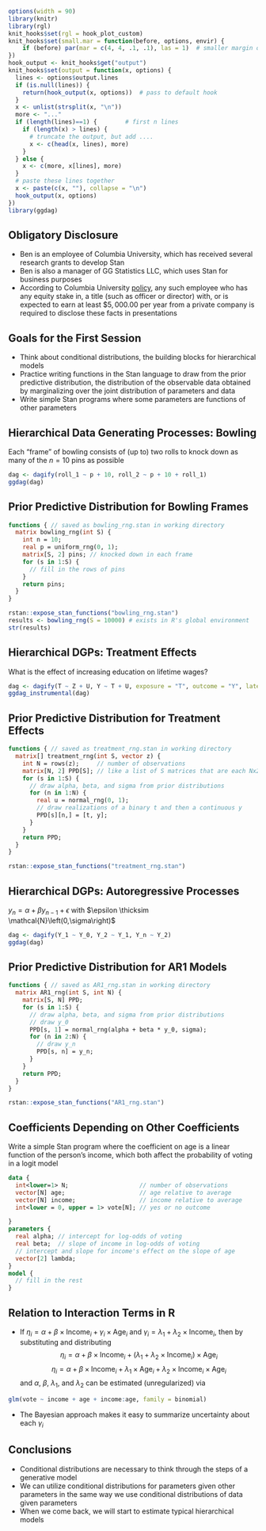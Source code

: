 <style type="text/css">
slides > slide:not(.nobackground):after {
  content: '';
}
</style>

```r
options(width = 90)
library(knitr)
library(rgl)
knit_hooks$set(rgl = hook_plot_custom)
knit_hooks$set(small.mar = function(before, options, envir) {
    if (before) par(mar = c(4, 4, .1, .1), las = 1)  # smaller margin on top and right
})
hook_output <- knit_hooks$get("output")
knit_hooks$set(output = function(x, options) {
  lines <- options$output.lines
  if (is.null(lines)) {
    return(hook_output(x, options))  # pass to default hook
  }
  x <- unlist(strsplit(x, "\n"))
  more <- "..."
  if (length(lines)==1) {        # first n lines
    if (length(x) > lines) {
      # truncate the output, but add ....
      x <- c(head(x, lines), more)
    }
  } else {
    x <- c(more, x[lines], more)
  }
  # paste these lines together
  x <- paste(c(x, ""), collapse = "\n")
  hook_output(x, options)
})
library(ggdag)
```

## Obligatory Disclosure

* Ben is an employee of Columbia University, which has received several research grants to develop Stan
* Ben is also a manager of GG Statistics LLC, which uses Stan for business purposes
* According to Columbia University 
  [policy](https://research.columbia.edu/content/conflict-interest-and-research), any such employee who 
  has any equity stake in, a title (such as officer or director) with, or is expected to earn at least 
  $\$5,000.00$ per year from a private company is required to disclose these facts in presentations

## Goals for the First Session

* Think about conditional distributions, the building blocks for hierarchical models
* Practice writing functions in the Stan language to draw from the prior predictive distribution,
  the distribution of the observable data obtained by marginalizing over the joint
  distribution of parameters and data
* Write simple Stan programs where some parameters are functions of other parameters

## Hierarchical Data Generating Processes: Bowling

Each "frame" of bowling consists of (up to) two rolls to knock down as many of the $n = 10$ pins
as possible

```r
dag <- dagify(roll_1 ~ p + 10, roll_2 ~ p + 10 + roll_1)
ggdag(dag)
```

## Prior Predictive Distribution for Bowling Frames {.build}

```stan
functions { // saved as bowling_rng.stan in working directory
  matrix bowling_rng(int S) {
    int n = 10;
    real p = uniform_rng(0, 1);
    matrix[S, 2] pins; // knocked down in each frame
    for (s in 1:S) {
      // fill in the rows of pins
    }
    return pins;
  }
}
```
```r
rstan::expose_stan_functions("bowling_rng.stan")
results <- bowling_rng(S = 10000) # exists in R's global environment
str(results)
```

## Hierarchical DGPs: Treatment Effects

What is the effect of increasing education on lifetime wages?

```r
dag <- dagify(T ~ Z + U, Y ~ T + U, exposure = "T", outcome = "Y", latent = "U")
ggdag_instrumental(dag)
```

## Prior Predictive Distribution for Treatment Effects {.build}

```stan
functions { // saved as treatment_rng.stan in working directory
  matrix[] treatment_rng(int S, vector z) {
    int N = rows(z);     // number of observations
    matrix[N, 2] PPD[S]; // like a list of S matrices that are each Nx2
    for (s in 1:S) {
      // draw alpha, beta, and sigma from prior distributions
      for (n in 1:N) {
        real u = normal_rng(0, 1);
        // draw realizations of a binary t and then a continuous y
        PPD[s][n,] = [t, y];
      }
    }
    return PPD;
  }
}
```
```r
rstan::expose_stan_functions("treatment_rng.stan")
```

## Hierarchical DGPs: Autoregressive Processes

$y_n = \alpha + \beta y_{n - 1} + \epsilon$ with $\epsilon \thicksim \mathcal{N}\left(0,\sigma\right)$
```r
dag <- dagify(Y_1 ~ Y_0, Y_2 ~ Y_1, Y_n ~ Y_2)
ggdag(dag)
```

## Prior Predictive Distribution for AR1 Models {.build}

```stan
functions { // saved as AR1_rng.stan in working directory
  matrix AR1_rng(int S, int N) {
    matrix[S, N] PPD;
    for (s in 1:S) {
      // draw alpha, beta, and sigma from prior distributions
      // draw y_0
      PPD[s, 1] = normal_rng(alpha + beta * y_0, sigma);
      for (n in 2:N) {
        // draw y_n
        PPD[s, n] = y_n;
      }
    }
    return PPD;
  }
}
```
```r
rstan::expose_stan_functions("AR1_rng.stan")
```

## Coefficients Depending on Other Coefficients

Write a simple Stan program where the coefficient on age is a linear function of the person's income, which both affect the probability of voting in a logit model

```stan
data {
  int<lower=1> N;                    // number of observations
  vector[N] age;                     // age relative to average
  vector[N] income;                  // income relative to average
  int<lower = 0, upper = 1> vote[N]; // yes or no outcome

}
parameters {
  real alpha; // intercept for log-odds of voting
  real beta;  // slope of income in log-odds of voting
  // intercept and slope for income's effect on the slope of age
  vector[2] lambda;
}
model {
  // fill in the rest
}
```

## Relation to Interaction Terms in R {.build}

* If $\eta_{i} = \alpha + \beta\times\text{Income}_{i}+\gamma_i\times\text{Age}_{i}$ and
  $\gamma_i = \lambda_{1}+\lambda_{2}\times\text{Income}_{i}$, then by substituting and distributing
$$\eta_{i} = \alpha + \beta\times\text{Income}_{i}+\left(\lambda_{1}+\lambda_{2}\times\text{Income}_{i}\right)\times\text{Age}_{i}$$
$$\eta_{i} = \alpha + \beta\times\text{Income}_{i}+\lambda_{1}\times\text{Age}_{i}+\lambda_{2}\times\text{Income}_{i}\times\text{Age}_{i}$$
and $\alpha$, $\beta$, $\lambda_{1}$, and $\lambda_{2}$
can be estimated (unregularized) via 
```r
glm(vote ~ income + age + income:age, family = binomial)
```
* The Bayesian approach makes it easy to summarize uncertainty about each $\gamma_i$

## Conclusions

* Conditional distributions are necessary to think through the steps of a generative model
* We can utilize conditional distributions for parameters given other parameters in the same way we
  use conditional distributions of data given parameters
* When we come back, we will start to estimate typical hierarchical models
